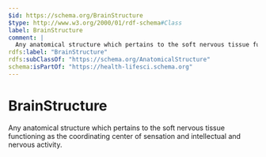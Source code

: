 ```yaml
---
$id: https://schema.org/BrainStructure
$type: http://www.w3.org/2000/01/rdf-schema#Class
label: BrainStructure
comment: |
  Any anatomical structure which pertains to the soft nervous tissue functioning as the coordinating center of sensation and intellectual and nervous activity.
rdfs:label: "BrainStructure"
rdfs:subClassOf: "https://schema.org/AnatomicalStructure"
schema:isPartOf: "https://health-lifesci.schema.org"
---
```


# BrainStructure

Any anatomical structure which pertains to the soft nervous tissue functioning as the coordinating center of sensation and intellectual and nervous activity.

